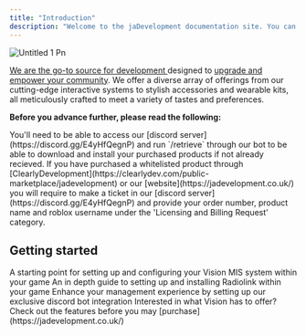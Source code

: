 ```yaml
---
title: "Introduction"
description: "Welcome to the jaDevelopment documentation site. You can find all of the intricate guides, information and advice for setting up our interactive products. Instructions on customisation and setup can be found here."
---
```


![Untitled 1 Pn](/images/Untitled-1.png)

[We are the go-to source for development ](https://jadevelopment.co.uk/)designed to <u>upgrade and empower your community</u>. We offer a diverse array of offerings from our cutting-edge interactive systems to stylish accessories and wearable kits, all meticulously crafted to meet a variety of tastes and preferences.

**Before you advance further, please read the following:**

<Info>
  You'll need to be able to access our [discord server](https://discord.gg/E4yHfQegnP) and run `/retrieve` through our bot to be able to download and install your purchased products if not already recieved.
</Info>

<Warning>
  If you have purchased a whitelisted product through [ClearlyDevelopment](https://clearlydev.com/public-marketplace/jadevelopment) or our [website](https://jadevelopment.co.uk/) you will require to make a ticket in our [discord server](https://discord.gg/E4yHfQegnP) and provide your order number, product name and roblox username under the 'Licensing and Billing Request' category.
</Warning>

## Getting started

<CardGroup cols="2">
  <Card title="Setting Up Vision MIS" icon="circle-plus" href="visionmis/installation">
    A starting point for setting up and configuring your Vision MIS system within your game
  </Card>
  <Card title="Radiolink Installation" icon="radio" href="radiolink/installation">
    An in depth guide to setting up and installing Radiolink within your game
  </Card>
  <Card title="Vision Discord Bot" icon="image-portrait">
    Enhance your management experience by setting up our exclusive discord bot integration
  </Card>
  <Card title="Vision Features" icon="list" href="visionmis/fp/createprofile">
    Interested in what Vision has to offer? Check out the features before you may [purchase](https://jadevelopment.co.uk/)
  </Card>
</CardGroup>